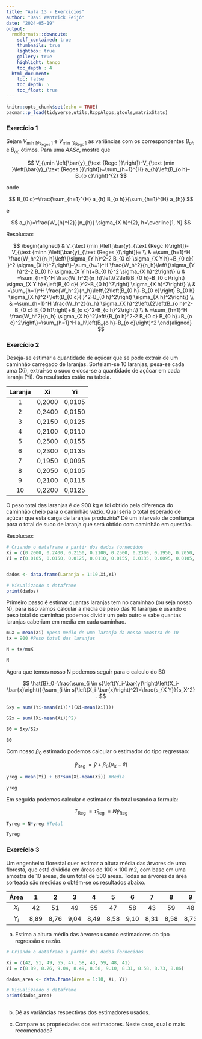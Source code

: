 ```yaml
---
title: "Aula 13 - Exercicios"
author: "Davi Wentrick Feijó"
date: "2024-05-19"
output: 
  rmdformats::downcute:
    self_contained: true
    thumbnails: true
    lightbox: true
    gallery: true
    highlight: tango
    toc_depth : 4
  html_document:
    toc: false
    toc_depth: 5
    toc_float: true
---
```


```r
knitr::opts_chunk$set(echo = TRUE)
pacman::p_load(tidyverse,utils,RcppAlgos,gtools,matrixStats)
```


### Exercício 1 

Sejam $V_{\text {mín }\left[\bar{y}_{\text {Reges }}\right]}$ e $V_{\text {min }\left[\bar{y}_{\text {Regc }}\right]}$ as variâncias com os correspondentes $B_{o h}$ e $B_{o c}$ ótimos. Para uma $A A S c$, mostre que

$$
V_{\min \left[\bar{y}_{\text {Regc }}\right]}-V_{\text {mín }\left[\bar{y}_{\text {Reges }}\right]}=\sum_{h=1}^{H} a_{h}\left(B_{o h}-B_{o c}\right)^{2}
$$

onde

$$
B_{0 c}=\frac{\sum_{h=1}^{H} a_{h} B_{o h}}{\sum_{h=1}^{H} a_{h}}
$$

e

$$
a_{h}=\frac{W_{h}^{2}}{n_{h}} \sigma_{X h}^{2}, h=\overline{1, N}
$$

Resolucao:

$$
\begin{aligned}
& V_{\text {mín }\left[\bar{y}_{\text {Regc }}\right]}-V_{\text {minn }\left[\bar{y}_{\text {Reges }}\right]}= \\
& =\sum_{h=1}^H \frac{W_h^2}{n_h}\left\{\sigma_{Y h}^2-2 B_{0 c} \sigma_{X Y h}+B_{0 c}{ }^2 \sigma_{X h}^2\right\}-\sum_{h=1}^H \frac{W_h^2}{n_h}\left\{\sigma_{Y h}^2-2 B_{0 h} \sigma_{X Y h}+B_{0 h}^2 \sigma_{X h}^2\right\} \\
& =\sum_{h=1}^H \frac{W_h^2}{n_h}\left\{2\left(B_{0 h}-B_{0 c}\right) \sigma_{X Y h}+\left(B_{0 c}{ }^2-B_{0 h}^2\right) \sigma_{X h}^2\right\} \\
& =\sum_{h=1}^H \frac{W_h^2}{n_h}\left\{2\left(B_{0 h}-B_{0 c}\right) B_{0 h} \sigma_{X h}^2+\left(B_{0 c}{ }^2-B_{0 h}^2\right) \sigma_{X h}^2\right\} \\
& =\sum_{h=1}^H \frac{W_h^2}{n_h} \sigma_{X h}^2\left\{2\left(B_{o h}^2-B_{0 c} B_{0 h}\right)+B_{o c}^2-B_{o h}^2\right\} \\
& =\sum_{h=1}^H \frac{W_h^2}{n_h} \sigma_{X h}^2\left\{B_{o h}^2-2 B_{0 c} B_{0 h}+B_{o c}^2\right\}=\sum_{h=1}^H a_h\left(B_{o h}-B_{o c}\right)^2
\end{aligned}
$$


### Exercício 2 

Deseja-se estimar a quantidade de açúcar que se pode extrair de um caminhão carregado de laranjas. Sorteiam-se 10 laranjas, pesa-se cada uma (Xi), extrai-se o suco e dosa-se a quantidade de açúcar em cada laranja (Yi). Os resultados estão na tabela.

| Laranja | $\boldsymbol{X} \boldsymbol{i}$ | $\boldsymbol{Y i}$ |
| :---: | :---: | :---: |
| 1 | 0,2000 | 0,0105 |
| 2 | 0,2400 | 0,0150 |
| 3 | 0,2150 | 0,0125 |
| 4 | 0,2100 | 0,0110 |
| 5 | 0,2500 | 0,0155 |
| 6 | 0,2300 | 0,0135 |
| 7 | 0,1950 | 0,0095 |
| 8 | 0,2050 | 0,0105 |
| 9 | 0,2100 | 0,0115 |
| 10 | 0,2200 | 0,0125 |

O peso total das laranjas é de $900 \mathrm{~kg}$ e foi obtido pela diferença do caminhão cheio para o caminhão vazio. Qual seria o total esperado de açúcar que esta carga de laranjas produziria? Dê um intervalo de confiança para o total de suco de laranja que será obtido com caminhão em questão.

Resolucao:

```r
# Criando o dataframe a partir dos dados fornecidos
Xi = c(0.2000, 0.2400, 0.2150, 0.2100, 0.2500, 0.2300, 0.1950, 0.2050, 0.2100, 0.2200)
Yi = c(0.0105, 0.0150, 0.0125, 0.0110, 0.0155, 0.0135, 0.0095, 0.0105, 0.0115, 0.0125)


dados <- data.frame(Laranja = 1:10,Xi,Yi)
```

```r
# Visualizando o dataframe
print(dados)
```

Primeiro passo é estimar quantas laranjas tem no caminhao (ou seja nosso N), para isso vamos calcular a media de peso das 10 laranjas e usando o peso total do caminhao podemos dividir um pelo outro e sabe quantas laranjas caberiam em media em cada caminhao.


```r
muX = mean(Xi) #peso medio de uma laranja da nosso amostra de 10
tx = 900 #Peso total das laranjas 

N = tx/muX
```

```r
N
```

Agora que temos nosso N podemos seguir para o calculo do B0

$$
\hat{B}_0=\frac{\sum_{i \in s}\left(Y_i-\bar{y}\right)\left(X_i-\bar{x}\right)}{\sum_{i \in s}\left(X_i-\bar{x}\right)^2}=\frac{s_{X Y}}{s_X^2} .
$$

```r
Sxy = sum((Yi-mean(Yi))*((Xi-mean(Xi))))

S2x = sum((Xi-mean(Xi))^2)

B0 = Sxy/S2x
```

```r
B0
```
Com nosso $\beta_0$ estimado podemos calcular o estimador do tipo regressao:

$$
\bar{y}_{\text {Reg }}=\bar{y}+\beta_0\left(\mu_X-\bar{x}\right)
$$

```r
yreg = mean(Yi) + B0*sum(Xi-mean(Xi)) #Media
```

```r
yreg
```

Em seguida podemos calcular o estimador do total usando a formula:

$$
T_{\text {Reg }}=\hat{\tau}_{\text {Reg }}=N \bar{y}_{\text {Reg }}
$$

```r
Tyreg = N*yreg #Total
```

```r
Tyreg
```



### Exercício 3 

Um engenheiro florestal quer estimar a altura média das árvores de uma floresta, que está dividida em áreas de $100 \times 100 \mathrm{~m} 2$, com base em uma amostra de 10 áreas, de um total de 500 áreas. Todas as árvores da área sorteada são medidas o obtém-se os resultados abaixo.


| Área | $\mathbf{1}$ | $\mathbf{2}$ | $\mathbf{3}$ | $\mathbf{4}$ | $\mathbf{5}$ | $\mathbf{6}$ | $\mathbf{7}$ | $\mathbf{8}$ | $\mathbf{9}$ | $\mathbf{1 0}$ |
| :---: | :---: | :---: | :---: | :---: | :---: | :---: | :---: | :---: | :---: | :---: |
| $X_i$ | 42 | 51 | 49 | 55 | 47 | 58 | 43 | 59 | 48 | 41 |
| $Y_i$ | 8,89 | 8,76 | 9,04 | 8,49 | 8,58 | 9,10 | 8,31 | 8,58 | 8,73 | 8,86 |


a) Estima a altura média das árvores usando estimadores do tipo regressão e razão.

```r
# Criando o dataframe a partir dos dados fornecidos

Xi = c(42, 51, 49, 55, 47, 58, 43, 59, 48, 41)
Yi = c(8.89, 8.76, 9.04, 8.49, 8.58, 9.10, 8.31, 8.58, 8.73, 8.86)

dados_area <- data.frame(Area = 1:10, Xi, Yi)
```

```r
# Visualizando o dataframe
print(dados_area)
```

```r

```


b) Dê as variâncias respectivas dos estimadores usados.

c) Compare as propriedades dos estimadores. Neste caso, qual o mais recomendado?

























